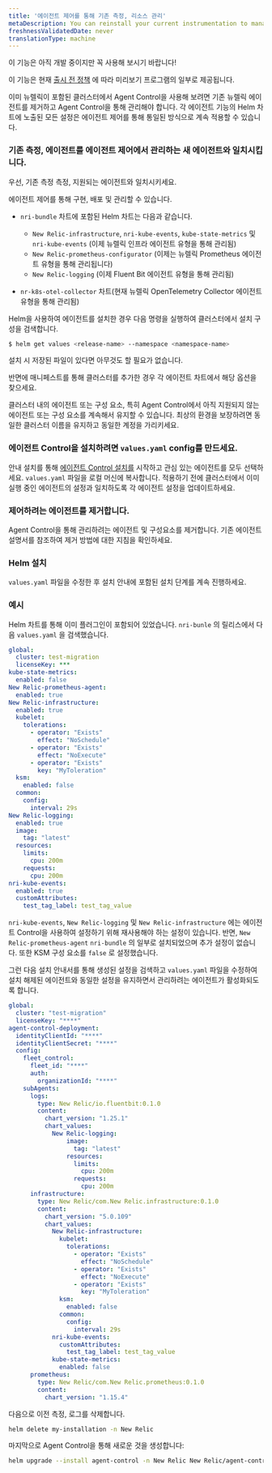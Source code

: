 ```yaml
---
title: '에이전트 제어를 통해 기존 측정, 리소스 관리'
metaDescription: You can reinstall your current instrumentation to manage it through Agent Control
freshnessValidatedDate: never
translationType: machine
---
```


<Callout title="시사">
  이 기능은 아직 개발 중이지만 꼭 사용해 보시기 바랍니다!

  이 기능은 현재 [출시 전 정책](/docs/licenses/license-information/referenced-policies/new-relic-pre-release-policy) 에 따라 미리보기 프로그램의 일부로 제공됩니다.
</Callout>

이미 뉴렐릭이 포함된 클러스터에서 Agent Control을 사용해 보려면 기존 뉴렐릭 에이전트를 제거하고 Agent Control을 통해 관리해야 합니다. 각 에이전트 기능의 Helm 차트에 노출된 모든 설정은 에이전트 제어를 통해 통일된 방식으로 계속 적용할 수 있습니다.

### 기존 측정, 에이전트를 에이전트 제어에서 관리하는 새 에이전트와 일치시킵니다.

우선, 기존 측정 측정, 지원되는 에이전트와 일치시키세요.

에이전트 제어를 통해 구현, 배포 및 관리할 수 있습니다.

* `nri-bundle` 차트에 포함된 Helm 차트는 다음과 같습니다.

  * `New Relic-infrastructure`, `nri-kube-events`, `kube-state-metrics` 및 `nri-kube-events` (이제 뉴렐릭 인프라 에이전트 유형을 통해 관리됨)
  * `New Relic-prometheus-configurator` (이제는 뉴렐릭 Prometheus 에이전트 유형을 통해 관리됩니다)
  * `New Relic-logging` (이제 Fluent Bit 에이전트 유형을 통해 관리됨)

* `nr-k8s-otel-collector` 차트(현재 뉴렐릭 OpenTelemetry Collector 에이전트 유형을 통해 관리됨)

Helm을 사용하여 에이전트를 설치한 경우 다음 명령을 실행하여 클러스터에서 설치 구성을 검색합니다.

```sh
$ helm get values <release-name> --namespace <namespace-name>
```

설치 시 저장된 파일이 있다면 아무것도 할 필요가 없습니다.

반면에 매니페스트를 통해 클러스터를 추가한 경우 각 에이전트 차트에서 해당 옵션을 찾으세요.

<Callout title="팁">
  클러스터 내의 에이전트 또는 구성 요소, 특히 Agent Control에서 아직 지원되지 않는 에이전트 또는 구성 요소를 계속해서 유지할 수 있습니다. 최상의 환경을 보장하려면 동일한 클러스터 이름을 유지하고 동일한 계정을 가리키세요.
</Callout>

### 에이전트 Control을 설치하려면 `values.yaml` config를 만드세요.

안내 설치를 통해 [에이전트 Control 설치를](/docs/new-relic-control/agent-control/setup/) 시작하고 관심 있는 에이전트를 모두 선택하세요. `values.yaml` 파일을 로컬 머신에 복사합니다. 적용하기 전에 클러스터에서 이미 실행 중인 에이전트의 설정과 일치하도록 각 에이전트 설정을 업데이트하세요.

### 제어하려는 에이전트를 제거합니다.

Agent Control을 통해 관리하려는 에이전트 및 구성요소를 제거합니다. 기존 에이전트 설명서를 참조하여 제거 방법에 대한 지침을 확인하세요.

### Helm 설치

`values.yaml` 파일을 수정한 후 설치 안내에 포함된 설치 단계를 계속 진행하세요.

### 예시

Helm 차트를 통해 이미 플러그인이 포함되어 있었습니다. `nri-bunle` 의 릴리스에서 다음 `values.yaml` 을 검색했습니다.

```yaml
global:
  cluster: test-migration
  licenseKey: ***
kube-state-metrics:
  enabled: false
New Relic-prometheus-agent:
  enabled: true
New Relic-infrastructure:
  enabled: true
  kubelet:
    tolerations:
      - operator: "Exists"
        effect: "NoSchedule"
      - operator: "Exists"
        effect: "NoExecute"
      - operator: "Exists"
        key: "MyToleration"
  ksm:
    enabled: false
  common:
    config:
      interval: 29s
New Relic-logging:
  enabled: true
  image:
    tag: "latest"
  resources:
    limits:
      cpu: 200m
    requests:
      cpu: 200m
nri-kube-events:
  enabled: true
  customAttributes: 
    test_tag_label: test_tag_value
```

`nri-kube-events`, `New Relic-logging` 및 `New Relic-infrastructure` 에는 에이전트 Control을 사용하여 설정하기 위해 재사용해야 하는 설정이 있습니다. 반면, `New Relic-prometheus-agent` `nri-bundle` 의 일부로 설치되었으며 추가 설정이 없습니다. 또한 KSM 구성 요소를 `false` 로 설정했습니다.

그런 다음 설치 안내서를 통해 생성된 설정을 검색하고 `values.yaml` 파일을 수정하여 설치 해제된 에이전트와 동일한 설정을 유지하면서 관리하려는 에이전트가 활성화되도록 합니다.

```yaml
global:
  cluster: "test-migration"
  licenseKey: "****"
agent-control-deployment:
  identityClientId: "****"
  identityClientSecret: "****"
  config:
    fleet_control:
      fleet_id: "****"
      auth:
        organizationId: "****"
    subAgents:
      logs:
        type: New Relic/io.fluentbit:0.1.0
        content:
          chart_version: "1.25.1"
          chart_values:
            New Relic-logging:
                image:
                  tag: "latest"
                resources:
                  limits:
                    cpu: 200m
                  requests:
                    cpu: 200m
      infrastructure:
        type: New Relic/com.New Relic.infrastructure:0.1.0
        content:
          chart_version: "5.0.109"
          chart_values:
            New Relic-infrastructure:
              kubelet:
                tolerations:
                  - operator: "Exists"
                    effect: "NoSchedule"
                  - operator: "Exists"
                    effect: "NoExecute"
                  - operator: "Exists"
                    key: "MyToleration"
              ksm:
                enabled: false
              common:
                config:
                  interval: 29s
            nri-kube-events:
              customAttributes: 
                test_tag_label: test_tag_value
            kube-state-metrics:
              enabled: false
      prometheus:
        type: New Relic/com.New Relic.prometheus:0.1.0
        content:
          chart_version: "1.15.4"
```

다음으로 이전 측정, 로그를 삭제합니다.

```sh
helm delete my-installation -n New Relic
```

마지막으로 Agent Control을 통해 새로운 것을 생성합니다:

```sh
helm upgrade --install agent-control -n New Relic New Relic/agent-control --create-namespace --values my_migrated_values.yaml
```